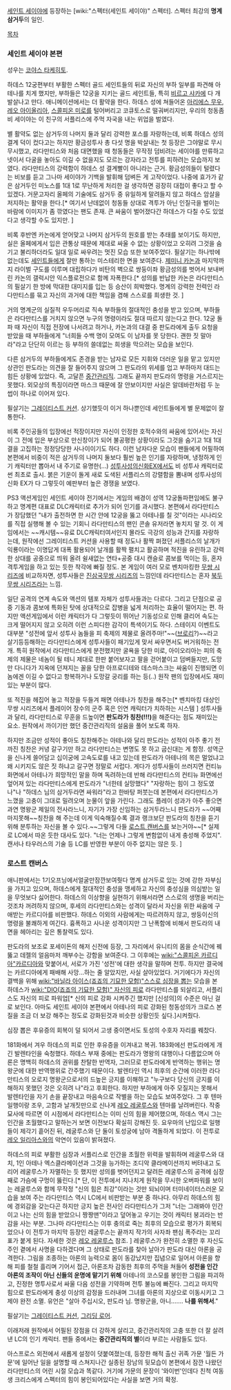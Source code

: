 [[세인트 세이야]]에 등장하는 [wiki:"스펙터(세인트 세이야)" 스펙터]. 스펙터 최강의 '''명계삼거두'''의 일인.

[[목차]]

=== 세인트 세이야 본편 ===
성우는 [[코야스 타케히토]].

하데스 12궁편부터 부활한 스펙터 골드 세인트들의 뒤로 자신의 부하 일부를 파견해 아테나를 치게 했지만, 부하들은 12궁을 지키는 골드 세인트들, 특히 [[비르고 샤카]]에 다 개발살나고 만다. 애니메이션에서는 더 활약을 한다. 하데스 성에 쳐들어온 [[아리에스 무우]], [[레오 아이올리아]], [[스콜피온 미로]]를 털어버리고 코큐토스로 떨궈버리지만, 우리의 청동좀비 세이야는 이 친구의 서플리스에 주먹 자국을 내는 위업을 벌였다.

별 활약도 없는 삼거두의 나머지 둘과 달리 강력한 포스를 자랑하는데, 비록 하데스 성의 결계 덕이 컸다고는 하지만 황금성투사 총 다섯 명을 박살내는 첫 등장은 그야말로 무시무시했고, 라다만티스와 처음 대면했을 때 청동들은 무작정 덤비려는 세이야를 만류하고 넷이서 다굴을 놓아도 이길 수 없을지도 모르는 강자라고 전투를 피하려는 모습까지 보였다. 라다만티스의 강력함이 하데스 성 결계빨이 아니라는 근거. 황금성의들이 털렸다는 비보를 듣고 그나마 세이야가 기백을 발휘해 덤벼든 게 고작이었다. 나중에 효가가 같은 삼거두인 미노스를 1대 1로 무난하게 처리한 걸 생각하면 굉장히 대접이 좋다고 할 수 있겠다. 거문고자리 올페의 기술에도 삼거두 중 유일하게 말려들지 않고 하데스 암살을 저지하는 활약을 한다.[* 여기서 난데없이 청동들 상대로 격투가 아닌 인질극을 벌이는 바람에 이미지가 좀 깎였다는 팬도 존재. 큰 싸움이 벌어졌다간 하데스가 다칠 수도 있었다고 생각할 수도 있지만. ]

비록 후반엔 카논에게 얻어맞고 나머지 삼거두의 원호를 받는 추태를 보이기도 하지만, 실은 올페에게서 입은 관통상 때문에 제대로 싸울 수 없는 상황이었고 오히려 그것을 숨기고 불리하더라도 일대 일로 싸우려는 멋진 모습 또한 보여주었다. 필살기는 하나밖에 없는데도 [[세인트]]들에게 잘만 통하는 미스테리한 면을 보여준다. [[제미니 카논]]과 마지막까지 라이벌 구도를 이루며 대립하다가 비탄의 벽으로 쌍둥이좌 황금성의를 벗어서 보내버린 카논의 갤럭시안 익스플로전으로 함께 자폭한다.[* 성의를 반납한 카논은 라다만티스의 필살기 한 방에 막대한 대미지를 입는 등 승산이 희박했다. 명계의 강력한 전력인 라다만티스를 묶고 자신의 과거에 대한 책임을 겸해 스스로를 희생한 것. ]

거의 명계군의 실질적 우두머리로 직속 부하들의 절대적인 충성을 받고 있으며, 부하들은 라다만티스를 거치지 않으면 누구의 명령이라도 절대 따르지 않는다고 한다. 12궁 돌파 때 자신이 직접 전장에 나서려고 하거나, 카논과의 대결 중 판도라에게 출두 요청을 받았을 때 부하들에게 "너희들 수백 명이 모여도 이 남자를 못 당한다. 괜한 짓 말아라"라고 단단히 이르는 등 부하의 쓸데없는 희생을 막으려는 모습을 보인다. 

다른 삼거두의 부하들에게도 존경을 받는 남자로 모든 지휘와 더러운 일을 맡고 있지만 상관인 판도라는 의견을 잘 들어주지 않으며 그 판도라의 위세를 업고 부하마저 대드는 힘든 상황에 있었다. 즉, 고달픈 [[중간관리직]]. 그래도 끝까지 판도라의 명령을 거스르지는 못했다. 외모상의 특징이라면 마스크 때문에 잘 안보이지만 사실은 알데바란처럼 두 눈썹이 하나로 이어져 있다.

필살기는 [[그레이티스트 커션]]. 상기했듯이 이거 하나뿐인데 세인트들에게 별 문제없이 잘 통한다.

비록 주인공들의 입장에선 적장이지만 자신이 인정한 호적수와의 싸움에 있어서는 자신이 그 전에 입은 부상으로 만신창이가 되어 불공평한 상황이라도 그것을 숨기고 1대 1대결을 고집하는 정정당당한 사나이이기도 하다. 이런 남자다운 모습이 팬들에게 어필하여 본편에서 비중이 적은 삼거두의 나머지 둘보다 훨씬 높은 인기를 자랑하며, 냉정하게 인기 캐릭터만 뽑아서 내 주기로 유명한(...) [[성투사성의신화]]EX에서도 비 성투사 캐릭터로썬 최초로 출시. 붉은 기운이 돌게 새로 도색된 서플리스의 강렬함을 뽐내며 성투사성의신화 EX가 다 그렇듯이 예판부터 높은 경쟁을 보였다.

PS3 액션게임인 세인트 세이야 전기에서는 게임의 배경이 성역 12궁돌파편임에도 불구하고 명계편 대표로 DLC캐릭터로 추가가 되어 인기를 과시했다. 본편에서 라다만티스가 장담했던 "내가 출전하면 한 시간 안에 12궁을 뚫고 아테나를 칠 것"이라는 시나리오를 직접 실행해 볼 수 있는 기회니 라다만티스의 팬인 콘솔 유저라면 놓치지 말 것. 이 게임에서는 ~~캐시템~~유료 DLC캐릭터여서인지 몰라도 극강의 성능과 간지를 자랑하는데, 원작에선 그레이티스트 커션을 사용할 때 정도나 활짝 펴졌던 서플리스의 날개가 익룡이라는 이명답게 대폭 활용되어 날개를 활짝 펼치고 활공하며 적진을 유린하고 강력한 상대를 공중으로 띄워 올려 쉴새없는 연타+공중 대시 캔슬로 콤보를 먹이는 등, 혼자 격투게임을 하고 있는 듯한 착각에 빠질 정도. 본 게임이 여러 모로 벤치마킹한 [[무쌍 시리즈]]에 비교하자면, 성투사들은 [[진삼국무쌍 시리즈]]의 느낌인데 라다만티스는 혼자 [[북두무쌍 시리즈]]라는 느낌. 

일단 공격의 연계 속도와 액션의 템포 자체가 성투사들과는 다르다. 그리고 단점으로 공중 기동과 콤보에 특화된 탓에 상대적으로 잡병을 넓게 처리하는 효율이 떨어지는 편. 하지만 액션게임에서 이런 캐릭터가 다 그렇듯이 뛰어난 기동성으로 인해 클리어 속도는 크게 떨어지지 않고 오히려 이런 스피디한 감각이 특색이기도 하다. 스테이지 이벤트도 대부분 "성전에 앞서 성투사 놈들을 피 축제의 제물로 올려주마!"~~([[브로리]]?)~~라고 살기등등해하는 라다만티스에게 성투사들이 패기있게 맞서 싸우면서도 버거워하는 전개. 특히 원작에서 라다만티스에게 분전했지만 굴욕을 당한 미로, 아이오리아는 피의 축제의 제물은 네놈이 될 테니 제대로 한판 붙어보자고 팔을 걷어붙이고 덤벼들지만, 도망만 다니다가 지옥에 던져지는 꼴을 당한 아프로디테와 데스마스크는 싸움이 진행되면 이놈에겐 이길 수 없다고 항복하거나 도망갈 궁리를 하는 등(..) 원작 팬의 입장에서도 재미있는 부분이 많다. 

또 적진을 헤집어 놓고 적장을 두들겨 패면 아테나가 칭찬을 해주는[* 벤치마킹 대상인 무쌍 시리즈에서 플레이어 장수의 군주 혹은 인연 캐릭터가 치하하는 시스템 ] 성투사들과 달리, 라다만티스로 무훈을 드높이면 '''판도라가 칭찬(!!!)'''을 해준다는 점도 재미있는 요소. 원작에서 까이기만 했던 중간관리직의 설움을 풀어 보도록 하자. 

하지만 조금만 성적이 좋아도 칭찬해주는 아테나와 달리 판도라는 성적이 아주 좋기 전까진 칭찬은 커녕 갈구기만 하고 라다만티스는 변명도 못 하고 굽신대는 게 함정. 성역군을 신나게 쓸어담고 십이궁에 고속도로를 내고 있는데 판도라가 아테나의 목은 멀었냐고 왜 시키지도 않은 짓 하냐고 갈구면 정말로 서럽다. 게다가 성투사들이 쓰러지면 컨티뉴 화면에서 아테나가 희망적인 말을 하며 독려하는데 반해 라다만티스의 컨티뉴 화면에선 엎어져 있는 라다만티스에게 판도라가 "너한테 실망했다" "자랑하는 힘이 그 정도였나"나 "하데스 님의 삼거두라면 싸워라"라고 한바탕 퍼붓는데 본편에서 라다만티스가 느꼈을 고충이 그대로 밀려오며 눈물이 앞을 가린다. 그래도 플레이 성과가 아주 좋으면 과연 명왕군 제일의 전사라느니, 자기가 가장 신임하는 삼거두라느니 판도라가 ~~어째 마지못해~~칭찬을 해 주는데 이게 익숙해질수록 결과 랭크보단 판도라의 칭찬을 듣기 위해 분투하는 자신을 볼 수 있다.~~그렇게 다들 [[로스트 캔버스]]를 보는거야~~[* 실제로 LC에서 따온 듯한 대사도 있다. "너는 언제나 그렇게 변함없이 내게 충성해 주었지". 캔서나 타우러스의 기술 등 LC를 반영한 부분이 아주 없지는 않은 듯. ]

=== 로스트 캔버스 ===
애니판에서는 1기오프닝에서얼굴만잠깐보여줫다 명계 삼거두로 있는 것에 강한 자부심을 가지고 있으며, 하데스에게 절대적인 충성을 맹세하고 자신의 충성심을 의심받는 일을 무엇보다 싫어한다. 하데스의 이상향을 실현하기 위해서라면 스스로의 생명을 버리는 것조차 꺼려하지 않으며, 후세의 라다만티스와는 성격이 달라서 자신을 위한 싸움에 구애받는 카르디아를 비판했다. 하데스 이외의 사람에게는 따르려하지 않고, 쌍둥이신의 명령을 불쾌하게 여긴다. 흉폭하고 사나운 성격이지만 그 난폭함에 비해서 판도라의 내면을 헤아리는 깊은 통찰력도 있다.

판도라의 보조로 포세이돈의 해저 신전에 등장, 그 자리에서 유니티의 몸을 순식간에 꿰뚫고 데젤의 얼음마저 깨부수는 강함을 보여준다. 그 이후에는 [[wiki:"스콜피온 카르디아"카르디아]]와 맞붙어서, 서로가 가진 '성전'에 대한 생각을 말하며 전투. 하지만 결국에는 카르디아에게 패배해 사망...하는 줄 알았지만, 사실 살아있었다. 거기에다가 자신의 결백을 위해 [[wiki:"바닐라 아이스(죠죠의 기묘한 모험)"스스로 심장을 뽑는]] 모습을 본 하데스가 [[wiki:"DIO(죠죠의 기묘한 모험)" 자신의 피로]] 라다만티스를 되살리고, 서플리스도 자신의 피로 파워업[* 신의 피로 강화 시켜주긴 했지만 [신성의]의 수준은 아닌 걸로 보인다. 아마도 세인트 세이야 본편에서 아테나의 피로 강화된 청동성의가 크로스 본질을 조금 더 보강 해주는 정도로 강화된것과 비슷한 상황인듯 싶다.]시켜줬다.

심장 뽑은 후유증의 회복이 덜 되어서 고생 중이면서도 토성의 수호자 자리를 꿰찼다.

181화에서 겨우 하데스의 피로 인한 후유증을 이겨내고 복귀. 183화에선 판도라에게 개긴 발렌타인을 숙청했다. 하데스 부재 중에는 판도라가 명왕의 대행이나 다름없으며 아론은 명백히 하데스의 권위를 찬탈한 반역자, 그러므로 판도라에게 반역하는 행위는 명왕군에 대한 반역행위로 간주했기 때문이다. 발렌타인 역시 최후의 순간에 이러한 라다만티스의 오로지 명왕군으로서의 드높은 긍지를 이해하고 "누구보다 당신의 긍지를 이해하지 못했던 것은 오히려 나"라고 후회한다. 하지만 부하에게 아주 모질지는 못해서 발렌타인을 자기 손을 끝장내고 마음속으로 작별을 하는 모습도 보여주었다. 그 후 텐마 일행이랑 조우, 고함과 날개짓만으로 신나게 [[레오 레굴루스]]와 텐마를 날려버린다. 작중 묘사에 따르면 이 시점에서 라다만티스는 이미 신의 힘을 제어했으며, 하데스 역시 그는 인간을 초월했다고 말하는거 보면 이전보다 확실히 강해진 듯. 요우마의 난입으로 일행들이 제각기 흩어진 뒤, 레굴루스와 단 둘이 토성궁에 남아 격돌하게 되었다. 이 전투로 [[레오 일리아스]]와의 악연이 있음이 밝혀졌다.

하데스의 피로 부활한 심장과 서플리스로 인간을 초월한 위력을 발휘하며 레굴루스와 대치, 1인 아테나 엑스클라메이션과 그것을 능가하는 조디악 클라메이션까지 버텨내고 도리어 레굴루스가 자멸하는 듯 했지만 성의를 벗어던지고 달려든 레굴루스의 공격에 심장째로 가슴에 구멍이 뚫린다.[* 단, 이 전투에서 지나치게 원작을 무시한 오버파워를 보이는 레굴루스와 함께 무작정 "신의 힘은 최강"이라는 것만 되뇌이며 터미네이터스러운 모습을 보여 주는 라다만티스 역시 LC에서 비판받는 부분 중 하나다. 아무리 하데스의 힘에 경외감을 갖는다곤 하지만 긍지 높은 전사인 라다만티스가 그저 "너는 그래봐야 인간이고 나는 신의 힘을 받았으니 짱짱맨"이라고 덮어놓고 우기는 것이 캐릭터 붕괴라는 반감을 사는 부분. 그나마 라다만티스는 이후 충의로 죽는 최후의 모습으로 평가가 회복되었으나 이 전투가 마지막 등장인 레굴루스는 끝까지 작가의 사자좌 팬심 폭주라는 꼬리표가 붙게 된다. 자세한 것은 [[레오 레굴루스]] 참조. ] 레굴루스가 완전히 소멸한 후 자신도 주인 곁에서 사명을 다하겠다며 그 상태로 판도라를 찾아 날아가 판도라 대신 아론을 공격한다. 그림을 조종하는 아론의 능력으로 몸이 동강났지만 집념으로 일어서 아론을 향해 피를 철철 흘리며 기어서 접근, 아론조차 감동한 최후의 주먹을 쳐들어 '''성전을 인간 아론의 조작이 아닌 신들의 운명에 맡기기 위해''' 아테나의 코스모를 봉인한 그림을 파괴하고, 진정한 명투사로서 싸울 다음 성전을 기약하며 전투 불능에 빠진다. 그리고 마지막 힘으로 판도라에게 충성 이상의 감정을 드러내며 그녀를 아론의 지상으로 이동시키고 그제야 완전 소멸. 유언은 "살아 주십시오, 판도라 님. 명왕군을, 아니……. '''나를 위해서'''."

필살기는 [[그레이티스트 커션]], [[그리딩 로어]].

이래저래 원작에서 어필된 장점을 더 강하게 살리고, 중간관리직의 고충 또한 더 잘 살려낸 LC의 인기 캐릭터. 팬들 중에서는 '''중간관리직의 별'''이라 부르는 사람들도 있다.
 
아스프로스 외전에서 새롭게 설정이 덧붙여졌는데, 등장한 해적 출신 귀족 가문 '월든 가문'에 일어난 일을 설명할 때 스쳐지나간 실종된 장남의 뒷모습이 본편에서 잠깐 나왔던 라다만티스의 어린 시절 모습과 똑같다. 거기에 가문의 문장이 '와이번'인데다 친척 여동생 크리스에게 스펙터의 힘이 봉인되어있다는 사실을 보면 거의 확정.
